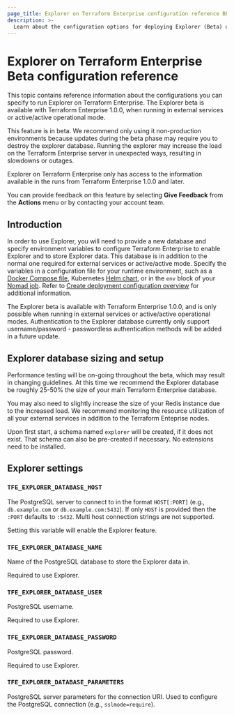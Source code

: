 ```yaml
---
page_title: Explorer on Terraform Enterprise configuration reference BETA
description: >-
  Learn about the configuration options for deploying Explorer (Beta) on Terraform Enterprise.
---
```


# Explorer on Terraform Enterprise Beta configuration reference

This topic contains reference information about the configurations you can specify to run Explorer on Terraform Enterprise. The Explorer beta is available with Terraform Enterprise 1.0.0, when running in external services or active/active operational mode. 

<Note>

This feature is in beta. We recommend only using it non-production environments because updates during the beta phase may require you to destroy the explorer database. Running the explorer may increase the load on the Terraform Enterprise server in unexpected ways, resulting in slowdowns or outages.

Explorer on Terraform Enterprise only has access to the information available in the runs from Terraform Enterprise 1.0.0 and later.

</Note>

You can provide feedback on this feature by selecting **Give Feedback** from the **Actions** menu or by contacting your account team.

## Introduction

In order to use Explorer, you will need to provide a new database and specify environment variables to configure Terraform Enterprise to enable Explorer and to store Explorer data. This database is in addition to the normal one required for external services or active/active mode. Specify the variables in a configuration file for your runtime environment, such as a [Docker Compose file](https://docs.docker.com/compose/compose-file/), Kubernetes [Helm chart](https://helm.sh/), or in the `env` block of your [Nomad job](/nomad/docs/job-specification/env). Refer to [Create deployment configuration overview](/terraform/enterprise/deploy/configuration) for additional information.

The Explorer beta is available with Terraform Enterprise 1.0.0, and is only possible when running in external services or active/active operational modes. Authentication to the Explorer database currently only support username/password - passwordless authentication methods will be added in a future update.


## Explorer database sizing and setup

Performance testing will be on-going throughout the beta, which may result in changing guidelines. At this time we recommend the Explorer database be roughly 25-50% the size of your main Terraform Enterprise database. 

You may also need to slightly increase the size of your Redis instance due to the increased load. We recommend monitoring the resource utilization of all your external services in addition to the Terraform Enteprise nodes. 

Upon first start, a schema named `explorer` will be created, if it does not exist. That schema can also be pre-created if necessary. No extensions need to be installed.

## Explorer settings

### `TFE_EXPLORER_DATABASE_HOST`

The PostgreSQL server to connect to in the format `HOST[:PORT]` (e.g., `db.example.com` or `db.example.com:5432`). If only `HOST` is provided then the `:PORT` defaults to `:5432`. Multi host connection strings are not supported. 

Setting this variable will enable the Explorer feature.

### `TFE_EXPLORER_DATABASE_NAME`

Name of the PostgreSQL database to store the Explorer data in.

Required to use Explorer.

### `TFE_EXPLORER_DATABASE_USER`

PostgreSQL username.

Required to use Explorer.

### `TFE_EXPLORER_DATABASE_PASSWORD`

PostgreSQL password.

Required to use Explorer.

### `TFE_EXPLORER_DATABASE_PARAMETERS`

PostgreSQL server parameters for the connection URI. Used to configure the PostgreSQL connection (e.g., `sslmode=require`).
